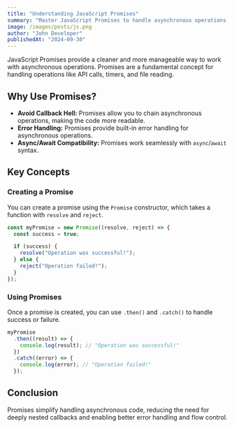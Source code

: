 ```yaml
---
title: "Understanding JavaScript Promises"
summary: "Master JavaScript Promises to handle asynchronous operations and avoid callback hell."
image: /images/posts/js.png
author: "John Developer"
publishedAt: "2024-09-30"
---
```


JavaScript Promises provide a cleaner and more manageable way to work with asynchronous operations. Promises are a fundamental concept for handling operations like API calls, timers, and file reading.

## Why Use Promises?

- **Avoid Callback Hell:** Promises allow you to chain asynchronous operations, making the code more readable.
- **Error Handling:** Promises provide built-in error handling for asynchronous operations.
- **Async/Await Compatibility:** Promises work seamlessly with `async`/`await` syntax.

## Key Concepts

### Creating a Promise

You can create a promise using the `Promise` constructor, which takes a function with `resolve` and `reject`.

```javascript
const myPromise = new Promise((resolve, reject) => {
  const success = true;

  if (success) {
    resolve("Operation was successful!");
  } else {
    reject("Operation failed!");
  }
});
```

### Using Promises

Once a promise is created, you can use `.then()` and `.catch()` to handle success or failure.

```javascript
myPromise
  .then((result) => {
    console.log(result); // "Operation was successful!"
  })
  .catch((error) => {
    console.log(error); // "Operation failed!"
  });
```

## Conclusion

Promises simplify handling asynchronous code, reducing the need for deeply nested callbacks and enabling better error handling and flow control.

